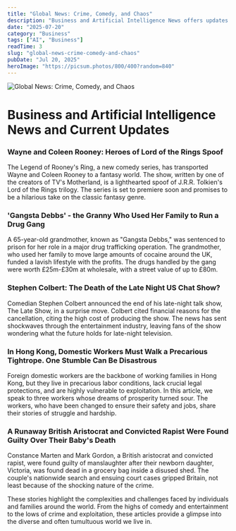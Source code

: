 ```yaml
---
title: "Global News: Crime, Comedy, and Chaos"
description: "Business and Artificial Intelligence News offers updates on diverse global stories."
date: "2025-07-20"
category: "Business"
tags: ["AI", "Business"]
readTime: 3
slug: "global-news-crime-comedy-and-chaos"
pubDate: "Jul 20, 2025"
heroImage: "https://picsum.photos/800/400?random=840"
---
```


![Global News: Crime, Comedy, and Chaos](https://picsum.photos/800/400?random=840)

**Business and Artificial Intelligence News and Current Updates**
============================================================

### Wayne and Coleen Rooney: Heroes of Lord of the Rings Spoof

The Legend of Rooney's Ring, a new comedy series, has transported Wayne and Coleen Rooney to a fantasy world. The show, written by one of the creators of TV's Motherland, is a lighthearted spoof of J.R.R. Tolkien's Lord of the Rings trilogy. The series is set to premiere soon and promises to be a hilarious take on the classic fantasy genre.

### 'Gangsta Debbs' - the Granny Who Used Her Family to Run a Drug Gang

A 65-year-old grandmother, known as "Gangsta Debbs," was sentenced to prison for her role in a major drug trafficking operation. The grandmother, who used her family to move large amounts of cocaine around the UK, funded a lavish lifestyle with the profits. The drugs handled by the gang were worth £25m-£30m at wholesale, with a street value of up to £80m.

### Stephen Colbert: The Death of the Late Night US Chat Show?

Comedian Stephen Colbert announced the end of his late-night talk show, The Late Show, in a surprise move. Colbert cited financial reasons for the cancellation, citing the high cost of producing the show. The news has sent shockwaves through the entertainment industry, leaving fans of the show wondering what the future holds for late-night television.

### In Hong Kong, Domestic Workers Must Walk a Precarious Tightrope. One Stumble Can Be Disastrous

Foreign domestic workers are the backbone of working families in Hong Kong, but they live in precarious labor conditions, lack crucial legal protections, and are highly vulnerable to exploitation. In this article, we speak to three workers whose dreams of prosperity turned sour. The workers, who have been changed to ensure their safety and jobs, share their stories of struggle and hardship.

### A Runaway British Aristocrat and Convicted Rapist Were Found Guilty Over Their Baby's Death

Constance Marten and Mark Gordon, a British aristocrat and convicted rapist, were found guilty of manslaughter after their newborn daughter, Victoria, was found dead in a grocery bag inside a disused shed. The couple's nationwide search and ensuing court cases gripped Britain, not least because of the shocking nature of the crime.

These stories highlight the complexities and challenges faced by individuals and families around the world. From the highs of comedy and entertainment to the lows of crime and exploitation, these articles provide a glimpse into the diverse and often tumultuous world we live in.
